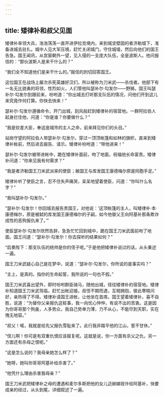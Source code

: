```yaml
---
---
---
```

title: 矮律补和叔父见面
---




矮律补率领大兵，浩浩荡荡一直开进伊拉克境内，来到城坚壁固的者济勒城下，准备进城去驻扎。城中人见大军压境，赶忙关闭城门，守住城墙，然后向他们的国王告急。国王闻讯，从宫窗朝外一望，见入侵的一支庞大队伍，全是波斯人。他问报信的：“那伙波斯人是来干什么的？”

“我们全不知道他们是来干什么的。”报信的剀切回答国王。

这位国王在战场上屡次杀死英雄好汉们，所以被称为刀米武——杀伐者。他部下有一名无比骁勇的将领，性烈如火，人们管他叫瑟补尔·勾发尔——野狮。国王叫瑟补尔·勾发尔到跟前来，吩咐道：“你出城去打听那支队伍的情况，问他们开到这儿来究竟作何打算。你快去快来！”

瑟补尔·勾发尔遵循命令，开门出城，刮风般赶到矮律补的宿营地。一群阿拉伯人起身拦住他，问道：“你是谁？你要做什么？”

“我是钦差大臣，奉这座城市的主人之命，前来拜见你们的头目。”

站岗守望的阿拉伯人带瑟补尔·勾发尔，穿过一顶顶帐篷和如林的旗帜，直来到矮律补帐前，然后进去报告、请示。矮律补吩咐道：“带他进来！”

瑟补尔·勾发尔被带进帐中，跪在矮律补面前，吻了地面，祝福他长命富贵。矮律补问道：“你来见我有何需求？”

“我是者济勒国王刀米武派来的使臣；敝国王与库发国王康德梅尔原是同胞手足。”

矮律补听了使臣之言，忍不住失声痛哭，呆呆地望着使臣，问道：“你叫什么名字？”

“我叫瑟补尔·勾发尔。”

“瑟补尔·勾发尔！你回城去报告贵国王，对他说：‘这顶帐篷的主人，叫矮律补·本·康德梅尔，原是被弑的库发国王康德梅尔的子嗣，如今他替父王向阿基补那条欺诈成性的恶狗报仇来了。’”

使臣瑟补尔·勾发尔欣然告辞，急急忙忙回到城中，跪在国王刀米武面前吻了地面。国王问道：“瑟补尔·勾发尔！你去探听的结果如何？”

“启奏陛下：那支队伍的统帅是你的侄子呢。”于是他把矮律补说过的话，从头重述一遍。

国王刀米武疑心自己是在梦中，说道：“瑟补尔·勾发尔，你所说的是事实吗？”

“主上，是真的。指你的生命起誓，我所说的一句也不假。”

国王刀米武喜出望外，即时吩咐群臣骑马，随他出城，径往矮律补的宿营地。矮律补知道国王刀米武驾临，赶忙出帐迎接。叔侄不期而遇，互相拥抱，彼此寒暄问好，亲热得了不得。矮律补请国王进帐，让他坐在首席。国王望着矮律补，喜不自胜，说道：“为替你父亲报仇这桩事，我一向忧心忡忡，有说不出的苦衷。这是因为你哥哥那个狗彘，人多势众，我自己势单力薄，力不从心，不能尽到天职，实在愧无地容。”

“叔父！喏，我就是给先父报仇雪耻来了。此行我非踏平他的江山，誓不甘休。”

“侄儿啊！你可是有双重仇恨应该报复呢。这就是说，你一方面有杀父之仇，另一方面还有杀母之恨呢。”

“这是怎么说的？我母亲她怎么样了？”

“她呀，她叫你哥哥阿基补给杀害了。”

“他凭什么理由杀害我母亲？”

国王刀米武把矮律补之母的遭遇和麦尔多斯把他的女儿迈赫娣娅许给阿基补，快要成亲的经过，从头到尾，详细叙述了一遍。
